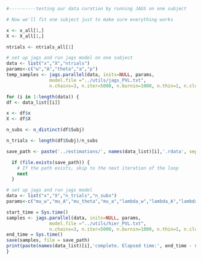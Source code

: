 
```r
#----------testing our data curation by running JAGS on one subject

# Now we'll fit one subject just to make sure everything works

x <- x_all[1,]
X <- X_all[1,]

ntrials <- ntrials_all[1]

# set up jags and run jags model on one subject
data <- list("x","X","ntrials") 
params<-c("w","A","theta","a","p")
temp_samples <- jags.parallel(data, inits=NULL, params,
                model.file ="../utils/jags_PVL.txt",
                n.chains=3, n.iter=5000, n.burnin=1000, n.thin=1, n.cluster=4)
```




```r
for (i in 1:length(data)) {
df <- data_list[[i]]

x <- df$x
X <- df$X

n_subs <- n_distinct(df$Subj)

n_trials <- length(df$Subj)/n_subs

save_path <- paste('../estimations/', names(data_list)[i],'.rdata', sep = '')

  if (file.exists(save_path)) {
    # If the path exists, skip to the next iteration of the loop
    next
  }

# set up jags and run jags model
data <- list("x","X","n_trials","n_subs") 
params<-c("mu_w","mu_A","mu_theta","mu_a","lambda_w","lambda_A","lambda_theta","lambda_a")

start_time = Sys.time()
samples <- jags.parallel(data, inits=NULL, params,
                model.file ="../utils/hier_PVL.txt",
                n.chains=3, n.iter=5000, n.burnin=1000, n.thin=1, n.cluster=4)
end_time = Sys.time()
save(samples, file = save_path)
print(paste(names(data_list)[i],'complete. Elapsed time:', end_time - start_time))
}

```

